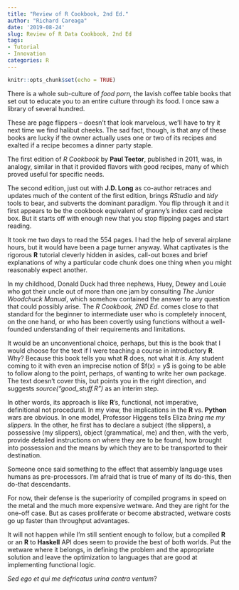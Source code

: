 ```yaml
---
title: "Review of R Cookbook, 2nd Ed."
author: "Richard Careaga"
date: '2019-08-24'
slug: Review of R Data Cookbook, 2nd Ed
tags:
- Tutorial
- Innovation
categories: R
---
```

```r
knitr::opts_chunk$set(echo = TRUE)
```

There is a whole sub-culture of *food porn,* the lavish coffee table books that set out to educate you to an entire culture through its food. I once saw a library of several hundred.

These are page flippers -- doesn't that look marvelous, we'll have to try it next time we find halibut cheeks. The sad fact, though, is that any of these books are lucky if the owner actually uses one or two of its recipes and exalted if a recipe becomes a dinner party staple.

The first edition of *R Cookbook* by **Paul Teetor**, published in 2011, was, in analogy, similar in that it provided flavors with good recipes, many of which proved useful for specific needs.

The second edition, just out with **J.D. Long** as co-author retraces and updates much of the content of the first edition, brings *RStudio* and *tidy* tools to bear, and subverts the dominant paradigm. You flip through it and it first appears to be the cookbook equivalent of granny's index card recipe box. But it starts off with enough new that you stop flipping pages and start reading. 

It took me two days to read the 554 pages. I had the help of several airplane hours, but it would have been a page turner anyway. What captivates is the rigorous **R** tutorial cleverly hidden in asides, call-out boxes and brief explanations of why a particular code chunk does one thing when you might reasonably expect another.

In my childhood, Donald Duck had three nephews, Huey, Dewey and Louie who got their uncle out of more than one jam by consulting *The Junior Woodchuck Manual*, which somehow contained the answer to any question that could possibly arise. The *R Cookbook, 2ND Ed.* comes close to that standard for the beginner to intermediate user who is completely innocent, on the one hand, or who has been covertly using functions without a well-founded understanding of their requirements and limitations. 

It would be an unconventional choice, perhaps, but this is the book that I would choose for the text if I were teaching a course in introductory **R**. Why? Because this book tells you what **R** does, not what it *is*. Any student coming to it with even an imprecise notion of \$f(x) = y\$ is going to be able to follow along to the point, perhaps, of wanting to write her own package. The text doesn't cover this, but points you in the right direction, and suggests *source("good_stuff.R")* as an interim step. 

In other words, its approach is like **R**'s, functional, not imperative, definitional not procedural. In my view, the implications in the **R** vs. **Python** wars are obvious. In one model, Professor Higgens tells Eliza *bring me my slippers.* In the other, he first has to declare a subject (the slippers), a possessive (my slippers), object (grammatical, me) and then, with the verb, provide detailed instructions on where they are to be found, how brought into possession and the means by which they are to be transported to their destination.

Someone once said something to the effect that assembly language uses humans as pre-processors. I'm afraid that is true of many of its do-this, then do-that descendants.

For now, their defense is the superiority of compiled programs in speed on the metal and the much more expensive wetware. And they are right for the one-off case. But as cases proliferate or become abstracted, wetware costs go up faster than throughput advantages.

It will not happen while I'm still sentient enough to follow, but a compiled **R** or an **R** to **Haskell** API does seem to provide the best of both worlds. Put the wetware where it belongs, in defining the problem and the appropriate solution and leave the optimization to languages that are good at implementing functional logic.

*Sed ego et qui me defricatus urina contra ventum*?
